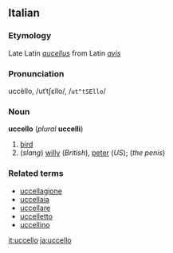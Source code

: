 ==Italian==
===Etymology===
Late Latin ''[[aucellus]]'' from Latin ''[[avis]]''
===Pronunciation===
uccèllo, /utˈtʃɛllo/, /<tt>ut"tSEllo</tt>/
===Noun===
'''uccello''' (''plural'' '''uccelli''')

#[[bird]]
#(''slang'') [[willy]] (''British''), [[peter]] (''US''); (''the penis'')

===Related terms===
*[[uccellagione]]
*[[uccellaia]]
*[[uccellare]]
*[[uccelletto]]
*[[uccellino]]
[[it:uccello]]
[[ja:uccello]]